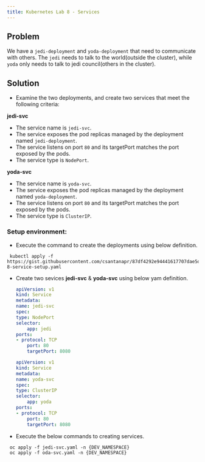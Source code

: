 ```yaml
---
title: Kubernetes Lab 8 - Services
---
```


## Problem

We have a `jedi-deployment` and `yoda-deployment` that need to communicate with others.  The `jedi` needs to talk to the world(outside the cluster), while `yoda` only needs to talk to jedi council(others in the cluster).

## Solution

- Examine the two deployments, and create two services that meet the following criteria:

**jedi-svc**
 - The service name is `jedi-svc`.
 - The service exposes the pod replicas managed by the deployment named `jedi-deployment`.
 - The service listens on port `80` and its targetPort matches the port exposed by the pods.
 - The service type is `NodePort`.

**yoda-svc**
 - The service name is `yoda-svc`.
 - The service exposes the pod replicas managed by the deployment named `yoda-deployment`.
 - The service listens on port `80` and its targetPort matches the port exposed by the pods.
 - The service type is `ClusterIP`.

### Setup environment:

 - Execute the command to create the deployments  using below definition.

 ```shell script
  kubectl apply -f https://gist.githubusercontent.com/csantanapr/87df4292e94441617707dae5de488cf4/raw/cb515f7bae77a3f0e76fdc7f6aa0f4e89cc5fec7/lab-8-service-setup.yaml
  ```
 - Create two sevices **jedi-svc** & **yoda-svc** using below yam definition.

    ```yaml
    apiVersion: v1
    kind: Service
    metadata:
    name: jedi-svc
    spec:
    type: NodePort
    selector:
        app: jedi
    ports:
    - protocol: TCP
        port: 80
        targetPort: 8080
    ```

    ```yaml
    apiVersion: v1
    kind: Service
    metadata:
    name: yoda-svc
    spec:
    type: ClusterIP
    selector:
        app: yoda
    ports:
    - protocol: TCP
        port: 80
        targetPort: 8080
    ```
 - Execute the below commands to creating services.

 ```shell script
  oc apply -f jedi-svc.yaml -n {DEV_NAMESPACE}
  oc apply -f oda-svc.yaml -n {DEV_NAMESPACE}
  ```  
